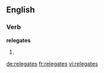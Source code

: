 ==English==

===Verb===
'''relegates'''

# {{third-person singular of|relegate}}

[[de:relegates]]
[[fr:relegates]]
[[vi:relegates]]